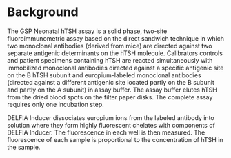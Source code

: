 # Background

The GSP Neonatal hTSH assay is a solid phase, two-site
fluoroimmunometric assay based on the direct sandwich technique in
which two monoclonal antibodies (derived from mice) are directed
against two separate antigenic determinants on the hTSH
molecule. Calibrators controls and patient specimens containing hTSH
are reacted simultaneously with immobilized monoclonal antibodies
directed against a specific antigenic site on the B hTSH subunit and
europium-labeled monoclonal antibodies (directed against a different
antigenic site located partly on the B subunit and partly on the A
subunit) in assay buffer. The assay buffer elutes hTSH from the dried
blood spots on the filter paper disks. The complete assay requires
only one incubation step.

DELFIA Inducer dissociates europium ions from the labeled antibody
into solution where they form highly fluorescent chelates with
components of DELFIA Inducer. The fluorescence in each well is then
measured. The fluorescence of each sample is proportional to the
concentration of hTSH in the sample.
